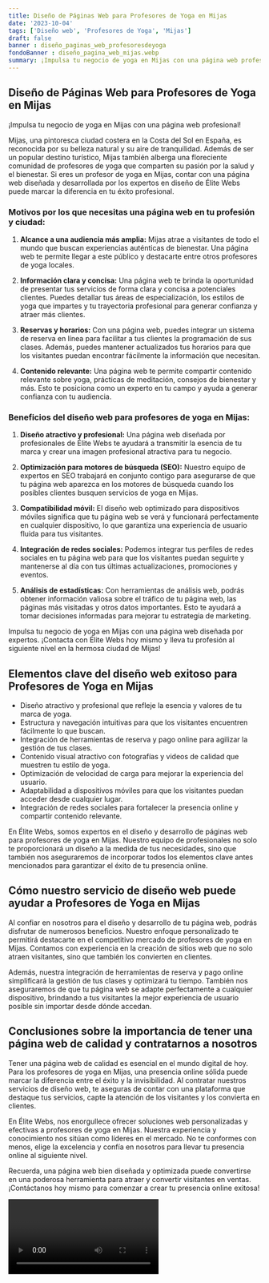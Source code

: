 ```yaml
---
title: Diseño de Páginas Web para Profesores de Yoga en Mijas
date: '2023-10-04'
tags: ['Diseño web', 'Profesores de Yoga', 'Mijas']
draft: false
banner : diseño_paginas_web_profesoresdeyoga
fondoBanner : diseño_pagina_web_mijas.webp
summary: ¡Impulsa tu negocio de yoga en Mijas con una página web profesional!
---
```


## Diseño de Páginas Web para Profesores de Yoga en Mijas

¡Impulsa tu negocio de yoga en Mijas con una página web profesional!

Mijas, una pintoresca ciudad costera en la Costa del Sol en España, es reconocida por su belleza natural y su aire de tranquilidad. Además de ser un popular destino turístico, Mijas también alberga una floreciente comunidad de profesores de yoga que comparten su pasión por la salud y el bienestar. Si eres un profesor de yoga en Mijas, contar con una página web diseñada y desarrollada por los expertos en diseño de Élite Webs puede marcar la diferencia en tu éxito profesional.

### Motivos por los que necesitas una página web en tu profesión y ciudad:

1. **Alcance a una audiencia más amplia:** Mijas atrae a visitantes de todo el mundo que buscan experiencias auténticas de bienestar. Una página web te permite llegar a este público y destacarte entre otros profesores de yoga locales.

2. **Información clara y concisa:** Una página web te brinda la oportunidad de presentar tus servicios de forma clara y concisa a potenciales clientes. Puedes detallar tus áreas de especialización, los estilos de yoga que impartes y tu trayectoria profesional para generar confianza y atraer más clientes.

3. **Reservas y horarios:** Con una página web, puedes integrar un sistema de reserva en línea para facilitar a tus clientes la programación de sus clases. Además, puedes mantener actualizados tus horarios para que los visitantes puedan encontrar fácilmente la información que necesitan.

4. **Contenido relevante:** Una página web te permite compartir contenido relevante sobre yoga, prácticas de meditación, consejos de bienestar y más. Esto te posiciona como un experto en tu campo y ayuda a generar confianza con tu audiencia.

### Beneficios del diseño web para profesores de yoga en Mijas:

1. **Diseño atractivo y profesional:** Una página web diseñada por profesionales de Élite Webs te ayudará a transmitir la esencia de tu marca y crear una imagen profesional atractiva para tu negocio.

2. **Optimización para motores de búsqueda (SEO):** Nuestro equipo de expertos en SEO trabajará en conjunto contigo para asegurarse de que tu página web aparezca en los motores de búsqueda cuando los posibles clientes busquen servicios de yoga en Mijas.

3. **Compatibilidad móvil:** El diseño web optimizado para dispositivos móviles significa que tu página web se verá y funcionará perfectamente en cualquier dispositivo, lo que garantiza una experiencia de usuario fluida para tus visitantes.

4. **Integración de redes sociales:** Podemos integrar tus perfiles de redes sociales en tu página web para que los visitantes puedan seguirte y mantenerse al día con tus últimas actualizaciones, promociones y eventos.

5. **Análisis de estadísticas:** Con herramientas de análisis web, podrás obtener información valiosa sobre el tráfico de tu página web, las páginas más visitadas y otros datos importantes. Esto te ayudará a tomar decisiones informadas para mejorar tu estrategia de marketing.

Impulsa tu negocio de yoga en Mijas con una página web diseñada por expertos. ¡Contacta con Élite Webs hoy mismo y lleva tu profesión al siguiente nivel en la hermosa ciudad de Mijas!

<GifSeo />

<Cta />

## Elementos clave del diseño web exitoso para Profesores de Yoga en Mijas
- Diseño atractivo y profesional que refleje la esencia y valores de tu marca de yoga.
- Estructura y navegación intuitivas para que los visitantes encuentren fácilmente lo que buscan.
- Integración de herramientas de reserva y pago online para agilizar la gestión de tus clases.
- Contenido visual atractivo con fotografías y videos de calidad que muestren tu estilo de yoga.
- Optimización de velocidad de carga para mejorar la experiencia del usuario.
- Adaptabilidad a dispositivos móviles para que los visitantes puedan acceder desde cualquier lugar.
- Integración de redes sociales para fortalecer la presencia online y compartir contenido relevante.

En Élite Webs, somos expertos en el diseño y desarrollo de páginas web para profesores de yoga en Mijas. Nuestro equipo de profesionales no solo te proporcionará un diseño a la medida de tus necesidades, sino que también nos aseguraremos de incorporar todos los elementos clave antes mencionados para garantizar el éxito de tu presencia online.

## Cómo nuestro servicio de diseño web puede ayudar a Profesores de Yoga en Mijas
Al confiar en nosotros para el diseño y desarrollo de tu página web, podrás disfrutar de numerosos beneficios. Nuestro enfoque personalizado te permitirá destacarte en el competitivo mercado de profesores de yoga en Mijas. Contamos con experiencia en la creación de sitios web que no solo atraen visitantes, sino que también los convierten en clientes.

Además, nuestra integración de herramientas de reserva y pago online simplificará la gestión de tus clases y optimizará tu tiempo. También nos aseguraremos de que tu página web se adapte perfectamente a cualquier dispositivo, brindando a tus visitantes la mejor experiencia de usuario posible sin importar desde dónde accedan.

## Conclusiones sobre la importancia de tener una página web de calidad y contratarnos a nosotros
Tener una página web de calidad es esencial en el mundo digital de hoy. Para los profesores de yoga en Mijas, una presencia online sólida puede marcar la diferencia entre el éxito y la invisibilidad. Al contratar nuestros servicios de diseño web, te aseguras de contar con una plataforma que destaque tus servicios, capte la atención de los visitantes y los convierta en clientes.

En Élite Webs, nos enorgullece ofrecer soluciones web personalizadas y efectivas a profesores de yoga en Mijas. Nuestra experiencia y conocimiento nos sitúan como líderes en el mercado. No te conformes con menos, elige la excelencia y confía en nosotros para llevar tu presencia online al siguiente nivel.

Recuerda, una página web bien diseñada y optimizada puede convertirse en una poderosa herramienta para atraer y convertir visitantes en ventas. ¡Contáctanos hoy mismo para comenzar a crear tu presencia online exitosa!

<Video />

<CtaBot job='Profesores de Yoga' city='Mijas'/>

<Gmaps query='Mijas+españa+maps' />